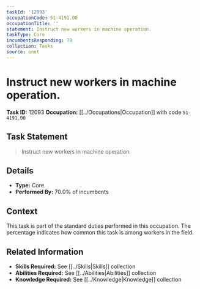 ```yaml
---
taskId: '12093'
occupationCode: 51-4191.00
occupationTitle: ''
statement: Instruct new workers in machine operation.
taskType: Core
incumbentsResponding: 70
collection: Tasks
source: onet
---
```

# Instruct new workers in machine operation.

**Task ID:** 12093
**Occupation:** [[../Occupations|Occupation]] with code `51-4191.00`

## Task Statement

> Instruct new workers in machine operation.

## Details

- **Type:** Core
- **Performed By:** 70.0% of incumbents

## Context

This task is part of the standard duties performed in this occupation. The percentage indicates how common this task is among workers in the field.

## Related Information

- **Skills Required:** See [[../Skills|Skills]] collection
- **Abilities Required:** See [[../Abilities|Abilities]] collection
- **Knowledge Required:** See [[../Knowledge|Knowledge]] collection
